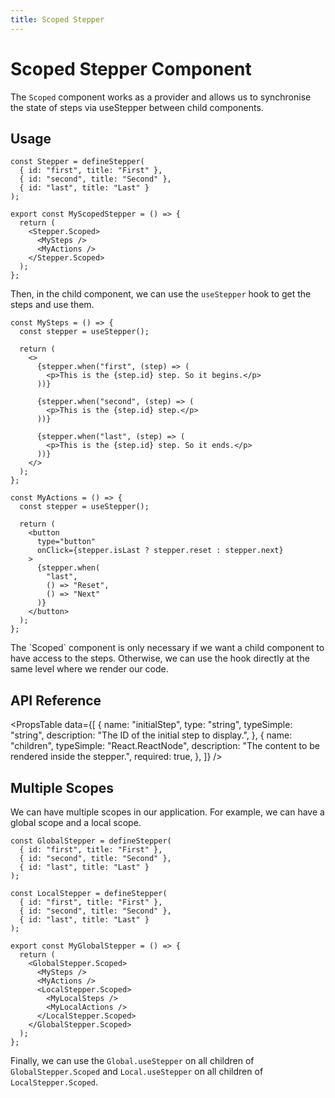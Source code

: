 ```yaml
---
title: Scoped Stepper
---
```



# Scoped Stepper Component

The `Scoped` component works as a provider and allows us to synchronise the state of steps via useStepper between child components.

## Usage

```tsx
const Stepper = defineStepper(
  { id: "first", title: "First" },
  { id: "second", title: "Second" },
  { id: "last", title: "Last" }
);

export const MyScopedStepper = () => {
  return (
    <Stepper.Scoped>
      <MySteps />
      <MyActions />
    </Stepper.Scoped>
  );
};
```

Then, in the child component, we can use the `useStepper` hook to get the steps and use them.

```tsx
const MySteps = () => {
  const stepper = useStepper();

  return (
    <>
      {stepper.when("first", (step) => (
        <p>This is the {step.id} step. So it begins.</p>
      ))}

      {stepper.when("second", (step) => (
        <p>This is the {step.id} step.</p>
      ))}

      {stepper.when("last", (step) => (
        <p>This is the {step.id} step. So it ends.</p>
      ))}
    </>
  );
};

const MyActions = () => {
  const stepper = useStepper();

  return (
    <button
      type="button"
      onClick={stepper.isLast ? stepper.reset : stepper.next}
    >
      {stepper.when(
        "last",
        () => "Reset",
        () => "Next"
      )}
    </button>
  );
};
```

<Callout type="info">
  The `Scoped` component is only necessary if we want a child component to have
  access to the steps. Otherwise, we can use the hook directly at the same level
  where we render our code.
</Callout>

## API Reference

<PropsTable
  data={[
    {
      name: "initialStep",
      type: "string",
      typeSimple: "string",
      description: "The ID of the initial step to display.",
    },
    {
      name: "children",
      typeSimple: "React.ReactNode",
      description: "The content to be rendered inside the stepper.",
      required: true,
    },
  ]}
/>

## Multiple Scopes

We can have multiple scopes in our application. For example, we can have a global scope and a local scope.

```tsx
const GlobalStepper = defineStepper(
  { id: "first", title: "First" },
  { id: "second", title: "Second" },
  { id: "last", title: "Last" }
);

const LocalStepper = defineStepper(
  { id: "first", title: "First" },
  { id: "second", title: "Second" },
  { id: "last", title: "Last" }
);

export const MyGlobalStepper = () => {
  return (
    <GlobalStepper.Scoped>
      <MySteps />
      <MyActions />
      <LocalStepper.Scoped>
        <MyLocalSteps />
        <MyLocalActions />
      </LocalStepper.Scoped>
    </GlobalStepper.Scoped>
  );
};
```

Finally, we can use the `Global.useStepper` on all children of `GlobalStepper.Scoped` and `Local.useStepper` on all children of `LocalStepper.Scoped`.
